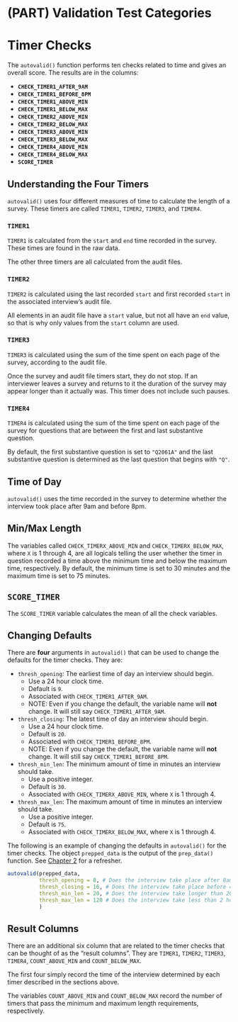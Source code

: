 # (PART) Validation Test Categories {-}

# Timer Checks {#timer-checks}

The `autovalid()` function performs ten checks related to time and gives an overall score. The results are in the columns:

- **`CHECK_TIMER1_AFTER_9AM`**
- **`CHECK_TIMER1_BEFORE_8PM`**
- **`CHECK_TIMER1_ABOVE_MIN`**
- **`CHECK_TIMER1_BELOW_MAX`**
- **`CHECK_TIMER2_ABOVE_MIN`**
- **`CHECK_TIMER2_BELOW_MAX`**
- **`CHECK_TIMER3_ABOVE_MIN`**
- **`CHECK_TIMER3_BELOW_MAX`**
- **`CHECK_TIMER4_ABOVE_MIN`**
- **`CHECK_TIMER4_BELOW_MAX`**
- **`SCORE_TIMER`**

## Understanding the Four Timers

`autovalid()` uses four different measures of time to calculate the length of a survey. These timers are called `TIMER1`, `TIMER2`, `TIMER3`, and `TIMER4`.

### `TIMER1`

`TIMER1` is calculated from the `start` and `end` time recorded in the survey.
These times are found in the raw data.

The other three timers are all calculated from the audit files.

### `TIMER2`

`TIMER2` is calculated using the last recorded `start` and first recorded `start` in the associated interview's audit file. 

All elements in an audit file have a `start` value, but not all have an `end` value, so that is why only values from the `start` column are used.

### `TIMER3`

`TIMER3` is calculated using the sum of the time spent on each page of the survey, according to the audit file.

Once the survey and audit file timers start, they do not stop. If an interviewer leaves a survey and returns to it the duration of the survey may appear longer than it actually was. This timer does not include such pauses.

### `TIMER4`

`TIMER4` is calculated using the sum of the time spent on each page of the survey for questions that are between the first and last substantive question.

By default, the first substantive question is set to `"Q2061A"` and the last substantive question is determined as the last question that begins with `"Q"`.

## Time of Day

`autovalid()` uses the time recorded in the survey to determine whether the interview took place after 9am and before 8pm.

## Min/Max Length

The variables called `CHECK_TIMERX_ABOVE_MIN` and `CHECK_TIMERX_BELOW_MAX`, where `X` is 1 through 4, are all logicals telling the user whether the timer in question recorded a time above the minimum time and below the maximum time, respectively. By default, the minimum time is set to 30 minutes and the maximum time is set to 75 minutes.

## `SCORE_TIMER`

The `SCORE_TIMER` variable calculates the mean of all the check variables.

## Changing Defaults

There are **four** arguments in `autovalid()` that can be used to change the defaults for the timer checks. They are:

- `thresh_opening`: The earliest time of day an interview should begin.
  - Use a 24 hour clock time.
  - Default is `9`.
  - Associated with `CHECK_TIMER1_AFTER_9AM`.
  - NOTE: Even if you change the default, the variable name will **not** change. It will still say `CHECK_TIMER1_AFTER_9AM`.
- `thresh_closing`: The latest time of day an interview should begin.
  - Use a 24 hour clock time.
  - Default is `20`.
  - Associated with `CHECK_TIMER1_BEFORE_8PM`.
  - NOTE: Even if you change the default, the variable name will **not** change. It will still say `CHECK_TIMER1_BEFORE_8PM`.
- `thresh_min_len`: The minimum amount of time in minutes an interview should take.
  - Use a positive integer.
  - Default is `30`.
  - Associated with `CHECK_TIMERX_ABOVE_MIN`, where `X` is 1 through 4.
- `thresh_max_len`: The maximum amount of time in minutes an interview should take.
  - Use a positive integer.
  - Default is `75`.
  - Associated with `CHECK_TIMERX_BELOW_MAX`, where `X` is 1 through 4.


The following is an example of changing the defaults in `autovalid()` for the timer checks. The object `prepped_data` is the output of the `prep_data()` function. See [Chapter 2](#basic-use) for a refresher.

```r

autovalid(prepped_data,
          thresh_opening = 8, # Does the interview take place after 8am?
          thresh_closing = 16, # Does the interview take place before 4pm?
          thresh_min_len = 20, # Does the interview take longer than 20 minutes?
          thresh_max_len = 120 # Does the interview take less than 2 hours?
          )

```

## Result Columns

There are an additional six column that are related to the timer checks that can be thought of as the "result columns". They are `TIMER1`, `TIMER2`, `TIMER3`, `TIMER4`, `COUNT_ABOVE_MIN` and `COUNT_BELOW_MAX`.

The first four simply record the time of the interview determined by each timer described in the sections above.

The variables `COUNT_ABOVE_MIN` and `COUNT_BELOW_MAX` record the number of timers that pass the minimum and maximum length requirements, respectively.
